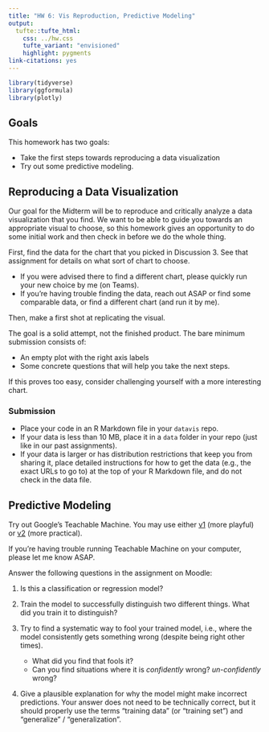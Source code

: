```yaml
---
title: "HW 6: Vis Reproduction, Predictive Modeling"
output: 
  tufte::tufte_html:
    css: ../hw.css
    tufte_variant: "envisioned"
    highlight: pygments
link-citations: yes
---
```


```r
library(tidyverse)
library(ggformula)
library(plotly)
```

## Goals

This homework has two goals:

* Take the first steps towards reproducing a data visualization
* Try out some predictive modeling.

## Reproducing a Data Visualization

Our goal for the Midterm will be to reproduce and critically analyze a data visualization that you find.
We want to be able to guide you towards an appropriate visual to choose, so this
homework gives an opportunity to do some initial work and then check in before
we do the whole thing.

First, find the data for the chart that you picked in Discussion 3. See that
assignment for details on what sort of chart to choose.

* If you were advised there to find a different chart, please quickly run your new choice by me (on Teams).
* If you're having trouble finding the data, reach out ASAP or find some comparable data,
  or find a different chart (and run it by me).

Then, make a first shot at replicating the visual.

The goal is a solid attempt, not the finished product. The bare minimum
submission consists of:

* An empty plot with the right axis labels
* Some concrete questions that will help you take the next steps.

If this proves too easy, consider challenging yourself with a more interesting chart.

### Submission

* Place your code in an R Markdown file in your `datavis` repo.
* If your data is less than 10 MB, place it in a `data` folder in your repo
(just like in our past assignments).
* If your data is larger or has distribution restrictions that keep you from sharing it,
place detailed instructions for how to get the data (e.g., the exact URLs to go to)
at the top of your R Markdown file, and do not check in the data file.

## Predictive Modeling

Try out Google's Teachable Machine. You may use either [v1](https://teachablemachine.withgoogle.com/v1/)
(more playful) or [v2](https://teachablemachine.withgoogle.com/) (more practical).

If you're having trouble running Teachable Machine on your computer, please let me know ASAP.

Answer the following questions in the assignment on Moodle:

1. Is this a classification or regression model?

2. Train the model to successfully distinguish two different things. What did you
   train it to distinguish?
   
3. Try to find a systematic way to fool your trained model, i.e., where the model
   consistently gets something wrong (despite being right other times).
   
   * What did you find that fools it?
   * Can you find situations where it is *confidently* wrong? *un-confidently* wrong?

4. Give a plausible explanation for why the model might make incorrect predictions.
   Your answer does not need to be technically correct, but it should properly
   use the terms "training data" (or "training set") and "generalize" / "generalization".
